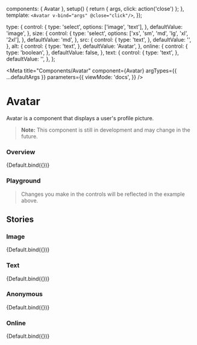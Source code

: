 

  components: { Avatar },
  setup() {
    return { args, click: action('close') };
  },
  template: `<Avatar v-bind="args" @close="click"/>`,
});

  type: {
    control: {
      type: 'select',
      options: ['image', 'text'],
    },
    defaultValue: 'image',
  },
  size: {
    control: {
      type: 'select',
      options: ['xs', 'sm', 'md', 'lg', 'xl', '2xl'],
    },
    defaultValue: 'md',
  },
  src: {
    control: {
      type: 'text',
    },
    defaultValue: '',
  },
  alt: {
    control: {
      type: 'text',
    },
    defaultValue: 'Avatar',
  },
  online: {
    control: {
      type: 'boolean',
    },
    defaultValue: false,
  },
  text: {
    control: {
      type: 'text',
    },
    defaultValue: '',
  },
};

<Meta
  title="Components/Avatar"
  component={Avatar}
  argTypes={{ ...defaultArgs }}
  parameters={{
    viewMode: 'docs',
  }}
/>

# Avatar

Avatar is a component that displays a user's profile picture.

> **Note:** This component is still in development and may change in the future.

### Overview

<Canvas withSource="open">
  <Story name="Overview" argTypes={{ ...Default.argTypes }} args={{}}>
    {Default.bind({})}
  </Story>
</Canvas>

### Playground

> Changes you make in the controls will be reflected in the example above.

<ArgsTable story="Overview" exclude={/^(.*)$/} />

## Stories

### Image

<Canvas withSource="open">
  <Story
    name="Image"
    argTypes={{ ...Default.argTypes }}
    args={{
      type: 'image',
      src: 'https://avatars.githubusercontent.com/u/12534660?v=4',
    }}
  >
    {Default.bind({})}
  </Story>
</Canvas>

### Text

<Canvas withSource="open">
  <Story
    name="Text"
    argTypes={{ ...Default.argTypes }}
    args={{
      type: 'text',
      text: 'Avatar Text',
    }}
  >
    {Default.bind({})}
  </Story>
</Canvas>

### Anonymous

<Canvas withSource="open">
  <Story name="Anonymous" argTypes={{ ...Default.argTypes }} args={{}}>
    {Default.bind({})}
  </Story>
</Canvas>

### Online

<Canvas withSource="open">
  <Story
    name="Online"
    argTypes={{ ...Default.argTypes }}
    args={{
      online: true,
      src: 'https://avatars.githubusercontent.com/u/12534660?v=4',
    }}
  >
    {Default.bind({})}
  </Story>
</Canvas>
